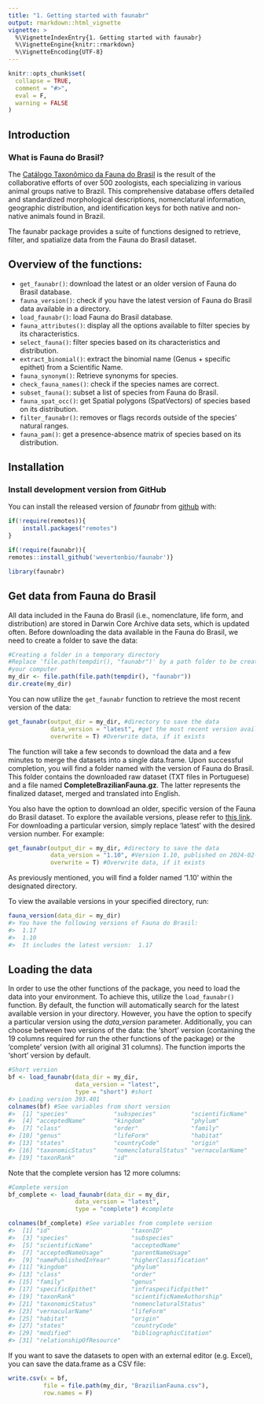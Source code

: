 ```yaml
---
title: "1. Getting started with faunabr"
output: rmarkdown::html_vignette
vignette: >
  %\VignetteIndexEntry{1. Getting started with faunabr}
  %\VignetteEngine{knitr::rmarkdown}
  %\VignetteEncoding{UTF-8}
---
```


```r
knitr::opts_chunk$set(
  collapse = TRUE,
  comment = "#>",
  eval = F,
  warning = FALSE
)
```

## Introduction
### What is Fauna do Brasil?
The [Catálogo Taxonômico da Fauna do Brasil](http://fauna.jbrj.gov.br/fauna) is the result of the collaborative efforts of over 500 zoologists, each specializing in various animal groups native to Brazil. This comprehensive database offers detailed and standardized morphological descriptions, nomenclatural information, geographic distribution, and identification keys for both native and non-native animals found in Brazil.

The faunabr package provides a suite of functions designed to retrieve, filter, and spatialize data from the Fauna do Brasil dataset.

## Overview of the functions:

+ `get_faunabr()`: download the latest or an older version of Fauna do Brasil database.
+ `fauna_version()`: check if you have the latest version of Fauna do Brasil data available in a directory.
+ `load_faunabr()`: load Fauna do Brasil database.
+ `fauna_attributes()`: display all the options available to filter species by its characteristics.
+ `select_fauna()`: filter species based on its characteristics and distribution.
+ `extract_binomial()`: extract the binomial name (Genus + specific epithet) from a Scientific Name.
+ `fauna_synonym()`: Retrieve synonyms for species.
+ `check_fauna_names()`: check if the species names are correct.
+ `subset_fauna()`: subset a list of species from Fauna do Brasil.
+ `fauna_spat_occ()`: get Spatial polygons (SpatVectors) of species based on its distribution.
+ `filter_faunabr()`: removes or flags records outside of the species' natural ranges.
+ `fauna_pam()`: get a presence-absence matrix of species based on its distribution.

## Installation

### Install development version from GitHub

You can install the released version of *faunabr* from [github](https://github.com/wevertonbio/faunabr) with:
```r
if(!require(remotes)){
    install.packages("remotes")
}

if(!require(faunabr)){
remotes::install_github('wevertonbio/faunabr')}

library(faunabr)
```

## Get data from Fauna do Brasil
All data included in the Fauna do Brasil (i.e., nomenclature, life form, and distribution) are stored in Darwin Core Archive data sets, which is updated often. Before downloading the data available in the Fauna do Brasil, we need to create a folder to save the data:

```r
#Creating a folder in a temporary directory
#Replace 'file.path(tempdir(), "faunabr")' by a path folder to be create in 
#your computer
my_dir <- file.path(file.path(tempdir(), "faunabr"))
dir.create(my_dir)
```

You can now utilize the `get_faunabr` function to retrieve the most recent version of the data:

```r
get_faunabr(output_dir = my_dir, #directory to save the data
            data_version = "latest", #get the most recent version available
            overwrite = T) #Overwrite data, if it exists
```

The function will take a few seconds to download the data and a few minutes to merge the datasets into a single data.frame. Upon successful completion, you will find a folder named with the version of Fauna do Brasil. This folder contains the downloaded raw dataset (TXT files in Portuguese) and a file named **CompleteBrazilianFauna.gz**. The latter represents the finalized dataset, merged and translated into English.

You also have the option to download an older, specific version of the Fauna do Brasil dataset. To explore the available versions, please refer to [this link](https://ipt.jbrj.gov.br/jbrj/resource?r=catalogo_taxonomico_da_fauna_do_brasil). For downloading a particular version, simply replace 'latest' with the desired version number. For example:

```r
get_faunabr(output_dir = my_dir, #directory to save the data
            data_version = "1.10", #Version 1.10, published on 2024-02-01
            overwrite = T) #Overwrite data, if it exists
```

As previously mentioned, you will find a folder named '1.10' within the designated directory.

To view the available versions in your specified directory, run:

```r
fauna_version(data_dir = my_dir)
#> You have the following versions of Fauna do Brasil:
#>  1.17
#>  1.10
#>  It includes the latest version:  1.17
```

## Loading the data
In order to use the other functions of the package, you need to load the data into your environment. To achieve this, utilize the `load_faunabr()` function. By default, the function will automatically search for the latest available version in your directory. However, you have the option to specify a particular version using the *data_version* parameter.
Additionally, you can choose between two versions of the data: the 'short' version (containing the 19 columns required for run the other functions of the package) or the 'complete' version (with all original 31 columns). The function imports the 'short' version by default.

```r
#Short version
bf <- load_faunabr(data_dir = my_dir,
                   data_version = "latest",
                   type = "short") #short
#> Loading version 393.401
colnames(bf) #See variables from short version
#>  [1] "species"             "subspecies"          "scientificName"       
#>  [4] "acceptedName"        "kingdom"             "phylum"
#>  [7] "class"               "order"               "family" 
#> [10] "genus"               "lifeForm"            "habitat"
#> [13] "states"              "countryCode"         "origin" 
#> [16] "taxonomicStatus"     "nomenclaturalStatus" "vernacularName"          
#> [19] "taxonRank"           "id"
```
Note that the complete version has 12 more columns:

```r
#Complete version
bf_complete <- load_faunabr(data_dir = my_dir,
                   data_version = "latest",
                   type = "complete") #complete

colnames(bf_complete) #See variables from complete version
#>  [1] "id"                       "taxonID"                 
#>  [3] "species"                  "subspecies"       
#>  [5] "scientificName"           "acceptedName"                   
#>  [7] "acceptedNameUsage"        "parentNameUsage"                             
#>  [9] "namePublishedInYear"      "higherClassification"      
#> [11] "kingdom"                  "phylum"                                   
#> [13] "class"                    "order"                                   
#> [15] "family"                   "genus"               
#> [17] "specificEpithet"          "infraspecificEpithet"
#> [19] "taxonRank"                "scientificNameAuthorship"                  
#> [21] "taxonomicStatus"          "nomenclaturalStatus" 
#> [23] "vernacularName"           "lifeForm"      
#> [25] "habitat"                  "origin"
#> [27] "states"                   "countryCode"    
#> [29] "modified"                 "bibliographicCitation"                              
#> [31] "relationshipOfResource"                                
```

If you want to save the datasets to open with an external editor (e.g. Excel), you can save the data.frame as a CSV file:
```r
write.csv(x = bf,
          file = file.path(my_dir, "BrazilianFauna.csv"),
          row.names = F)
```
